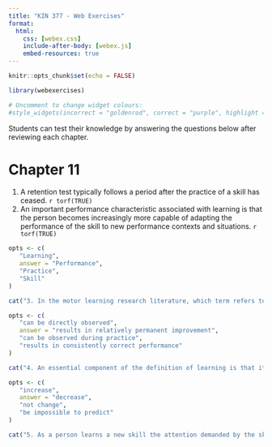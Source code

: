```yaml
---
title: "KIN 377 - Web Exercises"
format: 
  html:
    css: [webex.css]
    include-after-body: [webex.js]
    embed-resources: true 
---
```


```r
knitr::opts_chunk$set(echo = FALSE)

library(webexercises)
```

```r
# Uncomment to change widget colours:
#style_widgets(incorrect = "goldenrod", correct = "purple", highlight = "firebrick")
```

Students can test their knowledge by answering the questions below after reviewing each chapter.

# Chapter 11 {#sec-chapter-11}

::: {.webex-check .webex-box}
1.  A retention test typically follows a period after the practice of a skill has ceased. `r torf(TRUE)`
2.  An important performance characteristic associated with learning is that the person becomes increasingly more capable of adapting the performance of the skill to new performance contexts and situations. `r torf(TRUE)`

```r
opts <- c(
   "Learning",
   answer = "Performance",
   "Practice",
   "Skill"
)

cat("3. In the motor learning research literature, which term refers to _observable behavior_?", longmcq(opts))
```

```r
opts <- c(
   "can be directly observed",
   answer = "results in relatively permanent improvement",
   "can be observed during practice",
   "results in consistently correct performance"
)

cat("4. An essential component of the definition of learning is that it:", longmcq(opts))
```

```r
opts <- c(
   "increase",
   answer = "decrease",
   "not change",
   "be impossible to predict"
)

cat("5. As a person learns a new skill the attention demanded by the skill will:", longmcq(opts))
```
:::
